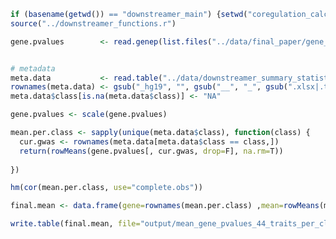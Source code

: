 ```r
if (basename(getwd()) == "downstreamer_main") {setwd("coregulation_calculations")} else {setwd("../coregulation_calculations")}
source("../downstreamer_functions.r")

gene.pvalues        <- read.genep(list.files("../data/final_paper/gene_pvalues/", full.names=T), trim.colnames = c("_hg19_normalizedGenePvalues.txt", "_hg19.txt"))


# metadata
meta.data           <- read.table("../data/downstreamer_summary_statistics.csv", sep="\t", stringsAsFactors = F, header=T)
rownames(meta.data) <- gsub("_hg19", "", gsub("__", "_", gsub(".xlsx|.txt", "", gsub("_enrichtments", "", meta.data$EnrichmentExcel))))
meta.data$class[is.na(meta.data$class)] <- "NA"

```

```r

gene.pvalues <- scale(gene.pvalues)

mean.per.class <- sapply(unique(meta.data$class), function(class) {
  cur.gwas <- rownames(meta.data[meta.data$class == class,])
  return(rowMeans(gene.pvalues[, cur.gwas, drop=F], na.rm=T))
  
})

hm(cor(mean.per.class, use="complete.obs"))

final.mean <- data.frame(gene=rownames(mean.per.class) ,mean=rowMeans(mean.per.class))

write.table(final.mean, file="output/mean_gene_pvalues_44_traits_per_class_calculated.txt", row.names=F, col.names=T, quote=F, sep="\t")
```

